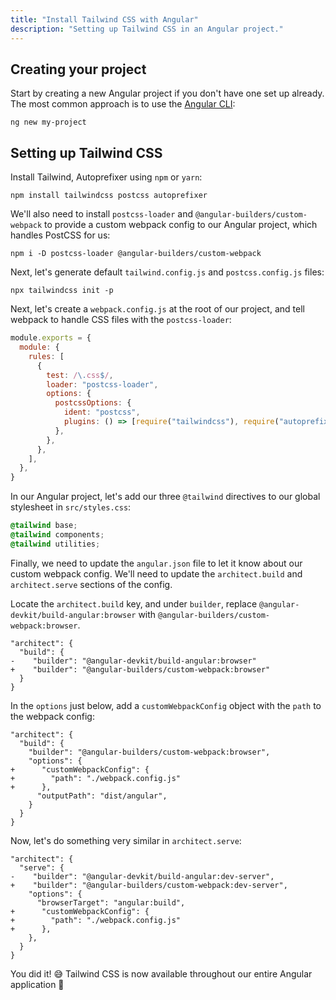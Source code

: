 ```yaml
---
title: "Install Tailwind CSS with Angular"
description: "Setting up Tailwind CSS in an Angular project."
---
```


## Creating your project

Start by creating a new Angular project if you don't have one set up already. The most common approach is to use the [Angular CLI](https://angular.io/guide/setup-local#install-the-angular-cli):

```shell
ng new my-project
```

## Setting up Tailwind CSS

Install Tailwind, Autoprefixer using `npm` or `yarn`:

```shell
npm install tailwindcss postcss autoprefixer
```

We'll also need to install `postcss-loader` and `@angular-builders/custom-webpack` to provide a custom webpack config to our Angular project, which handles PostCSS for us:

```shell
npm i -D postcss-loader @angular-builders/custom-webpack
```

Next, let's generate default `tailwind.config.js` and `postcss.config.js` files:

```shell
npx tailwindcss init -p
```

Next, let's create a `webpack.config.js` at the root of our project, and tell webpack to handle CSS files with the `postcss-loader`:

```js
module.exports = {
  module: {
    rules: [
      {
        test: /\.css$/,
        loader: "postcss-loader",
        options: {
          postcssOptions: {
            ident: "postcss",
            plugins: () => [require("tailwindcss"), require("autoprefixer")],
          },
        },
      },
    ],
  },
}
```

In our Angular project, let's add our three `@tailwind` directives to our global stylesheet in `src/styles.css`:

```css
@tailwind base;
@tailwind components;
@tailwind utilities;
```

Finally, we need to update the `angular.json` file to let it know about our custom webpack config. We'll need to update the `architect.build` and `architect.serve` sections of the config.

Locate the `architect.build` key, and under `builder`, replace `@angular-devkit/build-angular:browser` with `@angular-builders/custom-webpack:browser`.

```diff-json
"architect": {
  "build": {
-    "builder": "@angular-devkit/build-angular:browser"
+    "builder": "@angular-builders/custom-webpack:browser"
  }
}
```

In the `options` just below, add a `customWebpackConfig` object with the `path` to the webpack config:

```diff-json
"architect": {
  "build": {
    "builder": "@angular-builders/custom-webpack:browser",
    "options": {
+      "customWebpackConfig": {
+        "path": "./webpack.config.js"
+      },
      "outputPath": "dist/angular",
    }
  }
}
```

Now, let's do something very similar in `architect.serve`:

```diff-json
"architect": {
  "serve": {
-    "builder": "@angular-devkit/build-angular:dev-server",
+    "builder": "@angular-builders/custom-webpack:dev-server",
    "options": {
      "browserTarget": "angular:build",
+      "customWebpackConfig": {
+        "path": "./webpack.config.js"
+      },
    },
  }
}
```

You did it! 😅 Tailwind CSS is now available throughout our entire Angular application 🎉
